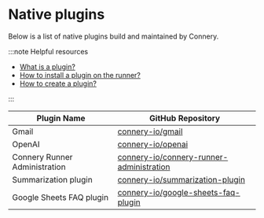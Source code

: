 # Native plugins

Below is a list of native plugins build and maintained by Connery.

:::note Helpful resources

- [What is a plugin?](/docs/runner/introduction/core-concepts#plugin)
- [How to install a plugin on the runner?](/docs/runner/quick-start/install-plugin-on-the-runner)
- [How to create a plugin?](/docs/plugins/guides/create-plugin)

:::

| Plugin Name                   | GitHub Repository                                                                                       |
| ----------------------------- | ------------------------------------------------------------------------------------------------------- |
| Gmail                         | [connery-io/gmail](https://github.com/connery-io/gmail)                                                 |
| OpenAI                        | [connery-io/openai](https://github.com/connery-io/openai)                                               |
| Connery Runner Administration | [connery-io/connery-runner-administration](https://github.com/connery-io/connery-runner-administration) |
| Summarization plugin          | [connery-io/summarization-plugin](https://github.com/connery-io/summarization-plugin)                   |
| Google Sheets FAQ plugin      | [connery-io/google-sheets-faq-plugin](https://github.com/connery-io/google-sheets-faq-plugin)           |
